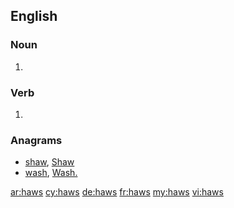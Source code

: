 ==English==

===Noun===
{{head|en|plural}}

# {{plural of|haw|lang=en}}

===Verb===
{{head|en|verb form}}

# {{en-third-person singular of|haw}}

===Anagrams===
* [[shaw#English|shaw]], [[Shaw#English|Shaw]]
* [[wash#English|wash]], [[Wash.#English|Wash.]]

[[ar:haws]]
[[cy:haws]]
[[de:haws]]
[[fr:haws]]
[[my:haws]]
[[vi:haws]]